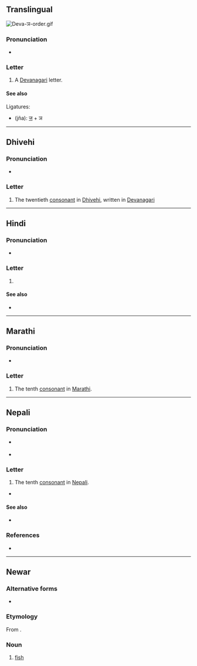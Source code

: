 {{character info}}
==Translingual==
[[File:Deva-ञ-order.gif|thumb]]
{{wikipedia|Nya (Indic)}}

===Pronunciation===
* {{IPA|mul|/ɲə/}} {{qualifier|may vary by language}}

===Letter===
{{mul-Deva|ña}}

# A [[Devanagari]] letter.

====See also====
Ligatures:
* {{l|mul|ज्ञ}} (jña): [[ज]] + ञ

----

==Dhivehi==

===Pronunciation===
* {{IPA|dv|[ɲə]}}

===Letter===
{{head|dv|letter|tr=ñə}}

# The twentieth [[consonant]] in [[Dhivehi]], written in [[Devanagari]]

----

==Hindi==

===Pronunciation===
* {{IPA|hi|/ɲə/}}

===Letter===
{{head|hi|letter}}

# {{n-g|the tenth [[consonant]] in [[Hindi]]}}

====See also====
* {{list:Devanagari script letters/hi}}

----

==Marathi==

===Pronunciation===
* {{IPA|mr|/jə̃/}}

===Letter===
{{head|mr|letter}}

# The tenth [[consonant]] in [[Marathi]].

----

==Nepali==

===Pronunciation===
* {{q|phoneme}} {{ne-IPA}}
* {{q|letter name}} {{ne-IPA|य̃}}

===Letter===
{{head|ne|letter}}

# The tenth [[consonant]] in [[Nepali]].

*

====See also====
* {{list:Devanagari script letters/ne}}

===References===
* {{R:ne:NepalAcademy}}
----

==Newar==

===Alternative forms===
* {{lb|new|Dolakhae}} {{l|new|ङ}}

===Etymology===
From {{der|new|sit-pro|*s-ŋja}}.

===Noun===
{{new-noun}}

# {{lb|new|Kathmandu}} [[fish]]